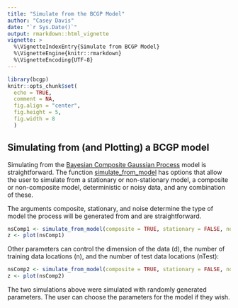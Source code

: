 ```yaml
---
title: "Simulate from the BCGP Model"
author: "Casey Davis"
date: "`r Sys.Date()`"
output: rmarkdown::html_vignette
vignette: >
  %\VignetteIndexEntry{Simulate from BCGP Model}
  %\VignetteEngine{knitr::rmarkdown}
  %\VignetteEncoding{UTF-8}
---
```


```r
library(bcgp)
knitr::opts_chunk$set(
  echo = TRUE,
  comment = NA,
  fig.align = "center",
  fig.height = 5,
  fig.width = 8
  )
```

## Simulating from (and Plotting) a BCGP model

Simulating from the [Bayesian Composite Gaussian Process](bcgp.html) model is 
straightforward. The function [simulate_from_model](../help/simulate_from_model)
has options that allow the user to simulate from a stationary or non-stationary
model, a composite or non-composite model, deterministic or noisy data, and any
combination of these.

The arguments composite, stationary, and noise determine the type of model the 
process will be generated from and are straightforward.

```r

nsComp1 <- simulate_from_model(composite = TRUE, stationary = FALSE, noise = FALSE)
z <- plot(nsComp1)

```

Other parameters can control the dimension of the data (d), the number of 
training data locations (n), and the number of test data locations (nTest):

```r

nsComp2 <- simulate_from_model(composite = TRUE, stationary = FALSE, noise = FALSE, d = 2, n = 25, nTest = 75)
z <- plot(nsComp2)

```

The two simulations above were simulated with randomly generated parameters. The
user can choose the parameters for the model if they wish. 

